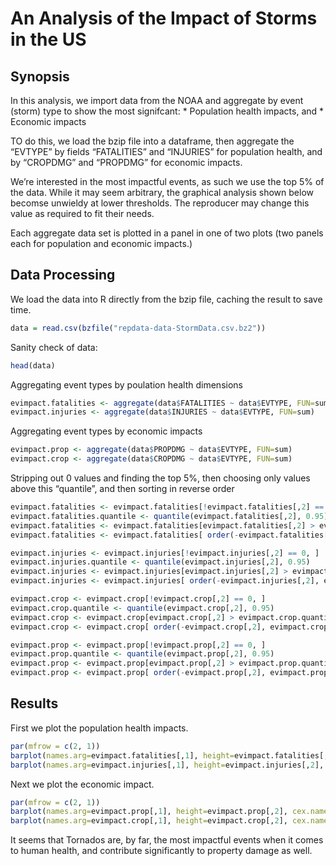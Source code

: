 # An Analysis of the Impact of Storms in the US

## Synopsis

In this analysis, we import data from the NOAA and aggregate by event (storm) type to show the most signifcant:
* Population health impacts, and
* Economic impacts

TO do this, we load the bzip file into a dataframe, then aggregate the "EVTYPE" by fields "FATALITIES" and "INJURIES" for population health, and by "CROPDMG" and "PROPDMG" for economic impacts.

We're interested in the most impactful events, as such we use the top 5% of the data.  While it may seem arbitrary, the graphical analysis shown below becomse unwieldy at lower thresholds.  The reproducer may change this value as required to fit their needs.

Each aggregate data set is plotted in a panel in one of two plots (two panels each for population and economic impacts.)


## Data Processing

We load the data into R directly from the bzip file, caching the result to save time.

```r
data = read.csv(bzfile("repdata-data-StormData.csv.bz2"))
```

Sanity check of data:

```r
head(data)
```

Aggregating event types by poulation health dimensions
```r
evimpact.fatalities <- aggregate(data$FATALITIES ~ data$EVTYPE, FUN=sum)
evimpact.injuries <- aggregate(data$INJURIES ~ data$EVTYPE, FUN=sum)
```

Aggregating event types by economic impacts

```r
evimpact.prop <- aggregate(data$PROPDMG ~ data$EVTYPE, FUN=sum)
evimpact.crop <- aggregate(data$CROPDMG ~ data$EVTYPE, FUN=sum)
```

Stripping out 0 values and finding the top 5%, then choosing only values above this "quantile", and then sorting in reverse order

```r
evimpact.fatalities <- evimpact.fatalities[!evimpact.fatalities[,2] == 0, ]
evimpact.fatalities.quantile <- quantile(evimpact.fatalities[,2], 0.95)
evimpact.fatalities <- evimpact.fatalities[evimpact.fatalities[,2] > evimpact.fatalities.quantile, ]
evimpact.fatalities <- evimpact.fatalities[ order(-evimpact.fatalities[,2], evimpact.fatalities[,1]), ]

evimpact.injuries <- evimpact.injuries[!evimpact.injuries[,2] == 0, ]
evimpact.injuries.quantile <- quantile(evimpact.injuries[,2], 0.95)
evimpact.injuries <- evimpact.injuries[evimpact.injuries[,2] > evimpact.injuries.quantile, ]
evimpact.injuries <- evimpact.injuries[ order(-evimpact.injuries[,2], evimpact.injuries[,1]), ]

evimpact.crop <- evimpact.crop[!evimpact.crop[,2] == 0, ]
evimpact.crop.quantile <- quantile(evimpact.crop[,2], 0.95)
evimpact.crop <- evimpact.crop[evimpact.crop[,2] > evimpact.crop.quantile, ]
evimpact.crop <- evimpact.crop[ order(-evimpact.crop[,2], evimpact.crop[,1]), ]

evimpact.prop <- evimpact.prop[!evimpact.prop[,2] == 0, ]
evimpact.prop.quantile <- quantile(evimpact.prop[,2], 0.95)
evimpact.prop <- evimpact.prop[evimpact.prop[,2] > evimpact.prop.quantile, ]
evimpact.prop <- evimpact.prop[ order(-evimpact.prop[,2], evimpact.prop[,1]), ]
```


## Results

First we plot the population health impacts.

```r
par(mfrow = c(2, 1))
barplot(names.arg=evimpact.fatalities[,1], height=evimpact.fatalities[,2], cex.names=1, las=2, main="Fatalities by Event Type")
barplot(names.arg=evimpact.injuries[,1], height=evimpact.injuries[,2], cex.names=1, las=2, main="Injuries by Event Type")
```

Next we plot the economic impact.

```r
par(mfrow = c(2, 1))
barplot(names.arg=evimpact.prop[,1], height=evimpact.prop[,2], cex.names=1, las=2, main="Property Damage ($) by Event Type")
barplot(names.arg=evimpact.crop[,1], height=evimpact.crop[,2], cex.names=1, las=2, main="Crop Damage ($) by Event Type")
```

It seems that Tornados are, by far, the most impactful events when it comes to human health, and contribute significantly to property damage as well.
